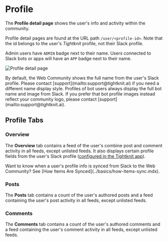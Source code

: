 
# Profile

The **Profile detail page** shows the user's info and activity within the community.

Profile detail pages are found at the URL path `/user/<profile-id>`.
Note that the id belongs to the user's _Tightknit_ profile, not their Slack profile.

Admin users have `ADMIN` badge next to their name.
Users connected to Slack bots or apps will have an `APP` badge next to their name.

![Profile detail page](/web-community/profile.png)

<Callout type="info">
  By default, the Web Community shows the full name from the user's Slack
  profile. Please contact [support](mailto:support@tightknit.ai) if you need a
  different name display style.
</Callout>

<Callout type="info">
  Profiles of bot users always display the full bot name and image from Slack.
  If you prefer that bot profile images instead reflect your community logo,
  please contact [support](mailto:support@tightknit.ai).
</Callout>

## Profile Tabs

### Overview

The **Overview** tab contains a feed of the user's combine post and comment activity in all feeds,
except unlisted feeds. It also displays certain profile fields from the user's Slack profile ([configured in the Tightknit app](../slack-administration/member-settings.mdx)).

<Callout>
  Want to know when a user's profile info is synced from Slack to the Web
  Community? See [How Items Are Synced](../basics/how-items-sync.mdx).
</Callout>

### Posts

The **Posts** tab contains a count of the user's authored posts and a feed containing the user's post activity in all feeds,
except unlisted feeds.

### Comments

The **Comments** tab contains a count of the user's authored comments and a feed containing the user's comment activity in all feeds,
except unlisted feeds.
